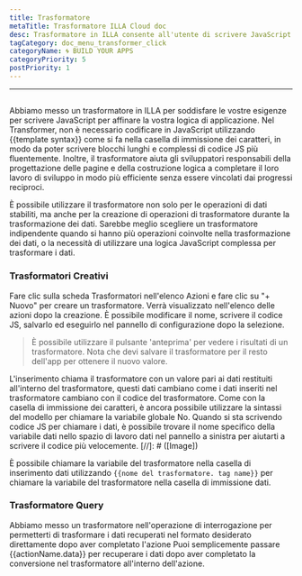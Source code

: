 ```yaml
---
title: Trasformatore
metaTitle: Trasformatore ILLA Cloud doc
desc: Trasformatore in ILLA consente all'utente di scrivere JavaScript per affinare la logica dell'applicazione
tagCategory: doc_menu_transformer_click
categoryName: 🌀 BUILD YOUR APPS
categoryPriority: 5
postPriority: 1
---
```


* * *

## <Heading hidden>Trasformatore</Heading>

Abbiamo messo un trasformatore in ILLA per soddisfare le vostre esigenze per scrivere JavaScript per affinare la vostra logica di applicazione. Nel Transformer, non è necessario codificare in JavaScript utilizzando {{template syntax}} come si fa nella casella di immissione dei caratteri, in modo da poter scrivere blocchi lunghi e complessi di codice JS più fluentemente. Inoltre, il trasformatore aiuta gli sviluppatori responsabili della progettazione delle pagine e della costruzione logica a completare il loro lavoro di sviluppo in modo più efficiente senza essere vincolati dai progressi reciproci.

È possibile utilizzare il trasformatore non solo per le operazioni di dati stabiliti, ma anche per la creazione di operazioni di trasformatore durante la trasformazione dei dati. Sarebbe meglio scegliere un trasformatore indipendente quando si hanno più operazioni coinvolte nella trasformazione dei dati, o la necessità di utilizzare una logica JavaScript complessa per trasformare i dati.

### Trasformatori Creativi

Fare clic sulla scheda Trasformatori nell'elenco Azioni e fare clic su "+ Nuovo" per creare un trasformatore. Verrà visualizzato nell'elenco delle azioni dopo la creazione. È possibile modificare il nome, scrivere il codice JS, salvarlo ed eseguirlo nel pannello di configurazione dopo la selezione.

> È possibile utilizzare il pulsante 'anteprima' per vedere i risultati di un trasformatore. Nota che devi salvare il trasformatore per il resto dell'app per ottenere il nuovo valore.

L'inserimento chiama il trasformatore con un valore pari ai dati restituiti all'interno del trasformatore, questi dati cambiano come i dati inseriti nel trasformatore cambiano con il codice del trasformatore. Come con la casella di immissione dei caratteri, è ancora possibile utilizzare la sintassi del modello per chiamare la variabile globale No. Quando si sta scrivendo codice JS per chiamare i dati, è possibile trovare il nome specifico della variabile dati nello spazio di lavoro dati nel pannello a sinistra per aiutarti a scrivere il codice più velocemente.
[//]\: # ([Image])

È possibile chiamare la variabile del trasformatore nella casella di inserimento dati utilizzando `{{nome del trasformatore. tag name}}` per chiamare la variabile del trasformatore nella casella di immissione dati.

### Trasformatore Query

Abbiamo messo un trasformatore nell'operazione di interrogazione per permetterti di trasformare i dati recuperati nel formato desiderato direttamente dopo aver completato l'azione Puoi semplicemente passare {{actionName.data}} per recuperare i dati dopo aver completato la conversione nel trasformatore all'interno dell'azione.
